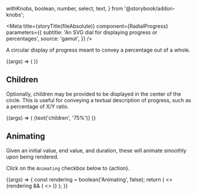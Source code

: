   withKnobs,
  boolean,
  number,
  select,
  text,
} from '@storybook/addon-knobs';

<Meta
  title={storyTitle(fileAbsolute)}
  component={RadialProgress}
  parameters={{
    subtitle: 'An SVG dial for displaying progress or percentages',
    source: 'gamut',
  }}
/>

A circular display of progress meant to convey a
percentage out of a whole.

<Canvas>
  <Story name="RadialProgress">
    {(args) => (
      <RadialProgress
        style={{ color: select('color', selectableColors, 'black') }}
        size={text('size', '10rem')}
        value={number('value', 30)}
        strokeLinecap={select('strokeLinecap', ['round', 'butt'], 'round')}
        strokeWidth={text('strokeWidth', '10')}
      />
    )}
  </Story>
</Canvas>

<Props of={RadialProgress} />

## Children

Optionally, children may be provided to be displayed in the center of the circle.
This is useful for conveying a textual description of progress, such as a percentage of X/Y ratio.

<Canvas>
  <Story name="Children">
    {(args) => (
      <RadialProgress size="5rem" value={75}>
        {text('children', '75%')}
      </RadialProgress>
    )}
  </Story>
</Canvas>

## Animating

Given an initial value, end value, and duration, these will animate
smoothly upon being rendered.

Click on the `Animating` checkbox below to {action}.

<Canvas>
  <Story name="Animating">
    {(args) => {
      const rendering = boolean('Animating', false);
      return (
        <>
          <RadialProgress size="8rem" value={0} />
          {rendering && (
            <>
              <RadialProgress size="8rem" value={[0, 25]} duration={1000} />
              <RadialProgress size="8rem" value={[25, 66]} duration={1000} />
              <RadialProgress size="8rem" value={[0, 90]} duration={1000} />
              <RadialProgress size="8rem" value={[80, 100]} duration={1000} />
              <RadialProgress size="8rem" value={[0, 100]} duration={3000} />
              <RadialProgress size="8rem" value={[0, 100]} duration={5000} />
            </>
          )}
        </>
      );
    }}
  </Story>
</Canvas>
